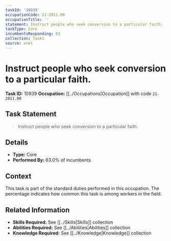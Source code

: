 ```yaml
---
taskId: '10939'
occupationCode: 21-2011.00
occupationTitle: ''
statement: Instruct people who seek conversion to a particular faith.
taskType: Core
incumbentsResponding: 63
collection: Tasks
source: onet
---
```

# Instruct people who seek conversion to a particular faith.

**Task ID:** 10939
**Occupation:** [[../Occupations|Occupation]] with code `21-2011.00`

## Task Statement

> Instruct people who seek conversion to a particular faith.

## Details

- **Type:** Core
- **Performed By:** 63.0% of incumbents

## Context

This task is part of the standard duties performed in this occupation. The percentage indicates how common this task is among workers in the field.

## Related Information

- **Skills Required:** See [[../Skills|Skills]] collection
- **Abilities Required:** See [[../Abilities|Abilities]] collection
- **Knowledge Required:** See [[../Knowledge|Knowledge]] collection
